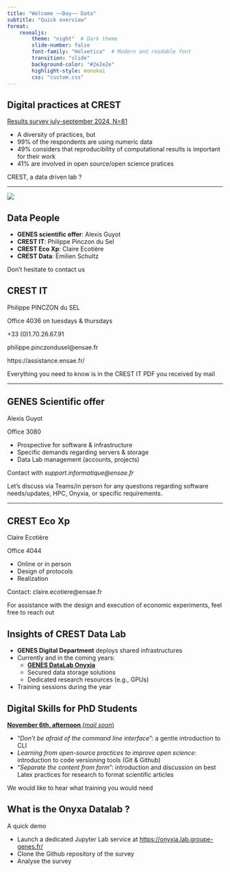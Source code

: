 ```yaml
---
title: "Welcome ~~Day~~ Data"
subtitle: "Quick overview"
format: 
    revealjs: 
        theme: "night"  # Dark theme
        slide-number: false
        font-family: "Helvetica"  # Modern and readable font
        transition: "slide"
        background-color: "#2e2e2e"
        highlight-style: monokai
        css: "custom.css"
---
```



## Digital practices at CREST


<!-- 
- conducted a survey this summer to know a bit better what's going on at CREST
- Digital culture is strong but diverse
- There is room to improve best practices, for instance regarding reproducibility and open science
-->

[Results survey july-september 2024, N=81](https://emilienschultz.github.io/survey-software-crest/)

- A diversity of practices, but
- <span class="numbers">99%</span> of the respondents are using numeric data
- <span class="numbers">49%</span> considers that reproducibility of computational results is important for their work
- <span class="numbers">41%</span> are involved in open source/open science pratices

<span class="numbers">CREST, a data driven lab ?</span>


---

<!-- You can have a quick look on the diversity of essential software here
-->


![](./img/essentials.png)




## Data People

<!-- 
- A quick word about the transversal data ressources at crest
- I am Emilien, data ingeneer here at CREST
- Different messages for you : the result of a survey, available ressources, an incoming training, and a quick demo if I have time
- We are a few people to support digital practices
- Ranging from material and infrastructure with Alexis and Philippe to methods and conceptualization with Claire and me.
 -->

- **GENES scientific offer**: Alexis Guyot
- **CREST IT**: Philippe Pinczon du Sel
- **CREST Eco Xp**: Claire Ecotière
- **CREST Data**: Émilien Schultz

<span class="numbers">Don't hesitate to contact us</span>

## CREST IT

Philippe PINCZON du SEL

Office 4036 on tuesdays & thursdays

<span class="comments">+33 (0)1.70.26.67.91</span>

<span class="comments">philippe.pinczondusel@ensae.fr</span>

<span class="comments">https://assistance.ensae.fr/</span>

<span class="numbers">Everything you need to know is in the CREST IT PDF you received by mail<span>



---

## GENES Scientific offer

Alexis Guyot

Office 3080

- Prospective for software & infrastructure
- Specific demands regarding servers & storage
- Data Lab management (accounts, projects)


<span class="comments">Contact with *support.informatique@ensae.fr*</span>

<span class="numbers">Let's discuss via Teams/in person for any questions regarding software needs/updates, HPC, Onyxia, or specific requirements.</span>


---

## CREST Eco Xp

Claire Ecotière

Office 4044


- Online or in person
- Design of protocols
- Realization

<span class="comments">Contact: claire.ecotiere@ensae.fr</span>

<span class="numbers">For assistance with the design and execution of economic experiments, feel free to reach out</span>


## Insights of CREST Data Lab
<!--

- At GENES, there is a ongoing dynamic to offer collective ressources to support research
- First, it means a data lab with the onyxia infrastructure
- Second, it means several expanding ressources such as available software and storing capacity
- Third, it means organizing training sessions
-->

- **GENES Digital Department** deploys shared infrastructures
- Currently and in the coming years:
  - **[GENES DataLab Onyxia](https://onyxia.lab.groupe-genes.fr/)**
  - Secured data storage solutions
  - Dedicated research resources (e.g., GPUs)
- Training sessions during the year




## Digital Skills for PhD Students

<!--
- With Nicolas Chopin in statistics, we organize a dedicated training session for PhD student early november
- It will be focused on basic digital skills for research
- Stay tunned for more information
-->

[**November 6th, afternoon** (*mail soon*)](https://crest.science/event/digital-skills-for-crest-phd-students/)

- “*Don’t be afraid of the command line interface*”: a gentle introduction to CLI
- *Learning from open-source practices to improve open science*: introduction to code versioning tools (Git & Github) 
- “*Separate the content from form*”: introduction and discussion on best Latex practices for research to format scientific articles


<span class="numbers">We would like to hear what training you would need</span>



## What is the Onyxa Datalab ?

<!--

- Before leaving you, for those who don't know, i want to show you the Onyxia datalab
- What if I want to continue the analysis of the previous survey and to send the notebook to a colleague to make some tests ?
-->

<span class="numbers">A quick demo<span>

- Launch a dedicated Jupyter Lab service at [https://onyxia.lab.groupe-genes.fr/](https://onyxia.lab.groupe-genes.fr/)
- Clone the Github repository of the survey
- Analyse the survey


